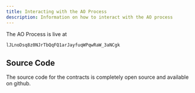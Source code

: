 ```yaml
---
title: Interacting with the AO Process
description: Information on how to interact with the AO process
---
```


The AO Process is live at
```
lJLnoDsq8z0NJrTbQqFQ1arJayfuqWPqwRaW_3aNCgk
```

## Source Code

The source code for the contracts is completely open source and available on github.


<LinkCard
    title="Liteseed AO Contracts"
    description="The contracts with the network logic"
    href="https://github.com/liteseed/contracts"
/>
